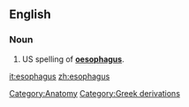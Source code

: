 ==English==

===Noun===
{{en-noun|esophag|i}}

#US spelling of '''[[oesophagus]]'''.

[[Category:Anatomy]]
[[Category:Greek derivations]]

[[it:esophagus]]
[[zh:esophagus]]
